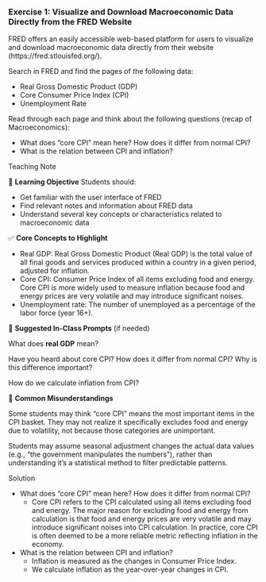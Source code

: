 <!-- question-type: prepare -->
### Exercise 1: Visualize and Download Macroeconomic Data Directly from the FRED Website

FRED offers an easily accessible web-based platform for users to visualize and download macroeconomic data directly from their website (https://fred.stlouisfed.org/). 

Search in FRED and find the pages of the following data: 

- Real Gross Domestic Product (GDP)
- Core Consumer Price Index (CPI)
- Unemployment Rate

Read through each page and think about the following questions (recap of Macroeconomics):

- What does "core CPI" mean here? How does it differ from normal CPI?
- What is the relation between CPI and inflation?



<!-- BEGIN PROFILE:r-teaching-guide -->
::: {.content-visible when-profile="r-teaching-guide"}

::: {.teaching-block}

::: {.teaching-block-header}
Teaching Note
:::

::: {.teaching-block-body}

🎯 **Learning Objective** 
Students should:

- Get familiar with the user interface of FRED
- Find relevant notes and information about FRED data
- Understand several key concepts or characteristics related to macroeconomic data


✅   **Core Concepts to Highlight**

- Real GDP: Real Gross Domestic Product (Real GDP) is the total value of all final goods and services produced within a country in a given period, adjusted for inflation.
- Core CPI: Consumer Price Index of all items excluding food and energy. Core CPI is more widely used to measure inflation because food and energy prices are very volatile and may introduce significant noises.
- Unemployment rate: The number of unemployed as a percentage of the labor force (year 16+).

💬 **Suggested In-Class Prompts** (if needed)

What does **real GDP** mean?

Have you heard about core CPI? How does it differ from normal CPI? Why is this difference important?

How do we calculate inflation from CPI?

📌 **Common Misunderstandings**

Some students may think “core CPI” means the most important items in the CPI basket. They may not realize it specifically excludes food and energy due to volatility, not because those categories are unimportant.

Students may assume seasonal adjustment changes the actual data values (e.g., “the government manipulates the numbers”), rather than understanding it’s a statistical method to filter predictable patterns.



:::

:::

:::
<!-- END PROFILE:r-teaching-guide -->

<!-- BEGIN PROFILE:r-solutions -->
::: {.content-visible when-profile="r-solutions" when-profile="r-teaching-guide"}

::: {.solution-block}

::: {.solution-block-header}
Solution
:::

::: {.solution-block-body}


- What does "core CPI" mean here? How does it differ from normal CPI?
  - Core CPI refers to the CPI calculated using all items excluding food and energy. The major reason for excluding food and energy from calculation is that food and energy prices are very volatile and may introduce significant noises into CPI calculation. In practice, core CPI is often deemed to be a more reliable metric reflecting inflation in the economy.
  
- What is the relation between CPI and inflation?
  - Inflation is measured as the changes in Consumer Price Index. 
  - We calculate inflation as the year-over-year changes in CPI.

:::

:::

:::
<!-- END PROFILE:r-solutions -->
